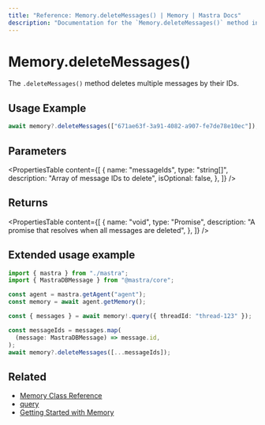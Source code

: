 ```yaml
---
title: "Reference: Memory.deleteMessages() | Memory | Mastra Docs"
description: "Documentation for the `Memory.deleteMessages()` method in Mastra, which deletes multiple messages by their IDs."
---
```


# Memory.deleteMessages()

The `.deleteMessages()` method deletes multiple messages by their IDs.

## Usage Example

```typescript copy
await memory?.deleteMessages(["671ae63f-3a91-4082-a907-fe7de78e10ec"]);
```

## Parameters

<PropertiesTable
  content={[
    {
      name: "messageIds",
      type: "string[]",
      description: "Array of message IDs to delete",
      isOptional: false,
    },
  ]}
/>

## Returns

<PropertiesTable
  content={[
    {
      name: "void",
      type: "Promise<void>",
      description: "A promise that resolves when all messages are deleted",
    },
  ]}
/>

## Extended usage example

```typescript title="src/test-memory.ts" showLineNumbers copy
import { mastra } from "./mastra";
import { MastraDBMessage } from "@mastra/core";

const agent = mastra.getAgent("agent");
const memory = await agent.getMemory();

const { messages } = await memory!.query({ threadId: "thread-123" });

const messageIds = messages.map(
  (message: MastraDBMessage) => message.id,
);
await memory?.deleteMessages([...messageIds]);
```

## Related

- [Memory Class Reference](/reference/memory/memory-class)
- [query](/reference/memory/query)
- [Getting Started with Memory](/docs/memory/overview)
